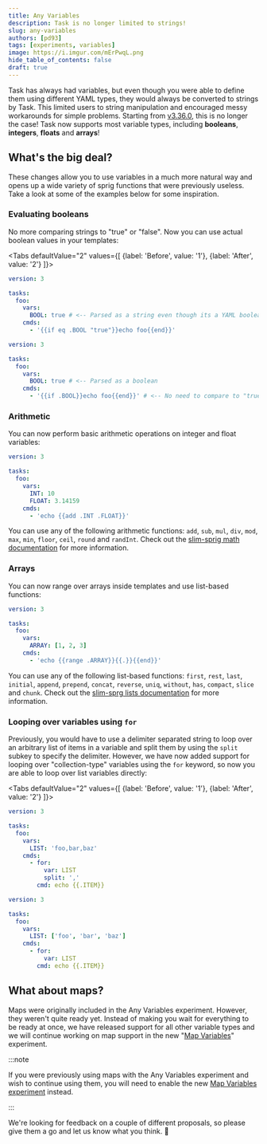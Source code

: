 ```yaml
---
title: Any Variables
description: Task is no longer limited to strings!
slug: any-variables
authors: [pd93]
tags: [experiments, variables]
image: https://i.imgur.com/mErPwqL.png
hide_table_of_contents: false
draft: true
---
```



Task has always had variables, but even though you were able to define them
using different YAML types, they would always be converted to strings by Task.
This limited users to string manipulation and encouraged messy workarounds for
simple problems. Starting from [v3.36.0][v3.36.0], this is no longer the case!
Task now supports most variable types, including **booleans**, **integers**,
**floats** and **arrays**!

<!--truncate-->

## What's the big deal?

These changes allow you to use variables in a much more natural way and opens up
a wide variety of sprig functions that were previously useless. Take a look at
some of the examples below for some inspiration.

### Evaluating booleans

No more comparing strings to "true" or "false". Now you can use actual boolean
values in your templates:

<Tabs defaultValue="2"
  values={[
    {label: 'Before', value: '1'},
    {label: 'After', value: '2'}
  ]}>

<TabItem value="1">

```yaml
version: 3

tasks:
  foo:
    vars:
      BOOL: true # <-- Parsed as a string even though its a YAML boolean
    cmds:
      - '{{if eq .BOOL "true"}}echo foo{{end}}'
```

</TabItem>
<TabItem value="2">

```yaml
version: 3

tasks:
  foo:
    vars:
      BOOL: true # <-- Parsed as a boolean
    cmds:
      - '{{if .BOOL}}echo foo{{end}}' # <-- No need to compare to "true"
```

</TabItem></Tabs>

### Arithmetic

You can now perform basic arithmetic operations on integer and float variables:

```yaml
version: 3

tasks:
  foo:
    vars:
      INT: 10
      FLOAT: 3.14159
    cmds:
      - 'echo {{add .INT .FLOAT}}'
```

You can use any of the following arithmetic functions: `add`, `sub`, `mul`,
`div`, `mod`, `max`, `min`, `floor`, `ceil`, `round` and `randInt`. Check out
the [slim-sprig math documentation][slim-sprig-math] for more information.

### Arrays

You can now range over arrays inside templates and use list-based functions:

```yaml
version: 3

tasks:
  foo:
    vars:
      ARRAY: [1, 2, 3]
    cmds:
      - 'echo {{range .ARRAY}}{{.}}{{end}}'
```

You can use any of the following list-based functions: `first`, `rest`, `last`,
`initial`, `append`, `prepend`, `concat`, `reverse`, `uniq`, `without`, `has`,
`compact`, `slice` and `chunk`. Check out the [slim-sprg lists
documentation][slim-sprig-list] for more information.

### Looping over variables using `for`

Previously, you would have to use a delimiter separated string to loop over an
arbitrary list of items in a variable and split them by using the `split` subkey
to specify the delimiter. However, we have now added support for looping over
"collection-type" variables using the `for` keyword, so now you are able to loop
over list variables directly:

<Tabs defaultValue="2"
  values={[
    {label: 'Before', value: '1'},
    {label: 'After', value: '2'}
  ]}>

<TabItem value="1">

```yaml
version: 3

tasks:
  foo:
    vars:
      LIST: 'foo,bar,baz'
    cmds:
      - for:
          var: LIST
          split: ','
        cmd: echo {{.ITEM}}
```

</TabItem>
<TabItem value="2">

```yaml
version: 3

tasks:
  foo:
    vars:
      LIST: ['foo', 'bar', 'baz']
    cmds:
      - for:
          var: LIST
        cmd: echo {{.ITEM}}
```

</TabItem></Tabs>

## What about maps?

Maps were originally included in the Any Variables experiment. However, they
weren't quite ready yet. Instead of making you wait for everything to be ready
at once, we have released support for all other variable types and we will
continue working on map support in the new "[Map Variables][map-variables]"
experiment.

:::note

If you were previously using maps with the Any Variables experiment and wish to
continue using them, you will need to enable the new [Map Variables
experiment][map-variables] instead.

:::

We're looking for feedback on a couple of different proposals, so please give
them a go and let us know what you think. :pray:

<!-- prettier-ignore-start -->
[v3.36.0]: https://github.com/go-task/task/releases/tag/v3.36.0
[slim-sprig-math]: https://go-task.github.io/slim-sprig/math.html
[slim-sprig-list]: https://go-task.github.io/slim-sprig/lists.html
[map-variables]: /experiments/map-variables
<!-- prettier-ignore-end -->
